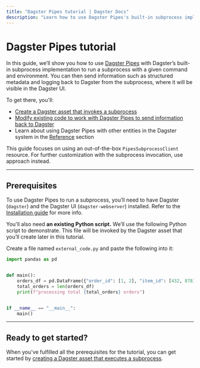 ```yaml
---
title: "Dagster Pipes tutorial | Dagster Docs"
description: "Learn how to use Dagster Pipes's built-in subprocess implementation to invoke a subprocess with a given command and environment"
---
```


# Dagster Pipes tutorial

In this guide, we’ll show you how to use [Dagster Pipes](/guides/dagster-pipes) with Dagster’s built-in subprocess implementation to run a subprocess with a given command and environment. You can then send information such as structured metadata and logging back to Dagster from the subprocess, where it will be visible in the Dagster UI.

To get there, you'll:

- [Create a Dagster asset that invokes a subprocess](/guides/dagster-pipes/subprocess/create-subprocess-asset)
- [Modify existing code to work with Dagster Pipes to send information back to Dagster](/guides/dagster-pipes/subprocess/modify-external-code)
- Learn about using Dagster Pipes with other entities in the Dagster system in the [Reference](/guides/dagster-pipes/subprocess/reference) section

<Note>

This guide focuses on using an out-of-the-box `PipesSubprocessClient` resource. For further customization with the subprocess invocation, use <PyObject module="dagster_pipes" object="open_dagster_pipes"/> approach instead.

<!-- Uncomment when the page is ready -->
<!-- Refer to [Customizing Dagster Pipes protocols](/guides/dagster-pipes/customizing-dagster-pipes-protocols) for more info. -->

</Note>

---

## Prerequisites

To use Dagster Pipes to run a subprocess, you’ll need to have Dagster (`dagster`) and the Dagster UI (`dagster-webserver`) installed. Refer to the [Installation guide](/getting-started/install) for more info.

You'll also need **an existing Python script.** We’ll use the following Python script to demonstrate. This file will be invoked by the Dagster asset that you’ll create later in this tutorial.

Create a file named `external_code.py` and paste the following into it:

```python file=/guides/dagster/dagster_pipes/subprocess/part_1/external_code.py lines=2-
import pandas as pd


def main():
    orders_df = pd.DataFrame({"order_id": [1, 2], "item_id": [432, 878]})
    total_orders = len(orders_df)
    print(f"processing total {total_orders} orders")


if __name__ == "__main__":
    main()
```

---

## Ready to get started?

When you've fulfilled all the prerequisites for the tutorial, you can get started by [creating a Dagster asset that executes a subprocess](/guides/dagster-pipes/subprocess/create-subprocess-asset).
